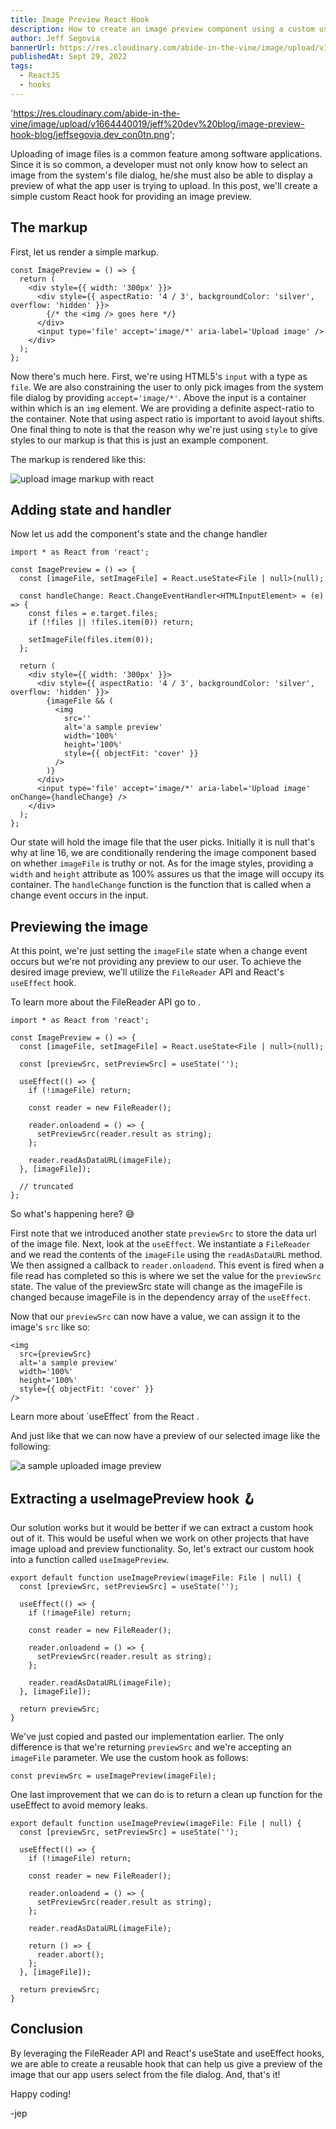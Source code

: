 ```yaml
---
title: Image Preview React Hook
description: How to create an image preview component using a custom useImagePreview hook
author: Jeff Segovia
bannerUrl: https://res.cloudinary.com/abide-in-the-vine/image/upload/v1664440019/jeff%20dev%20blog/image-preview-hook-blog/jeffsegovia.dev_con0tn.png
publishedAt: Sept 29, 2022
tags:
  - ReactJS
  - hooks
---
```


  'https://res.cloudinary.com/abide-in-the-vine/image/upload/v1664440019/jeff%20dev%20blog/image-preview-hook-blog/jeffsegovia.dev_con0tn.png';

<BannerImage src={bannerUrl} alt='basic form handling with react js' />

Uploading of image files is a common feature among software applications. Since it is so common, a developer must not only know how to select an image from the system's file dialog, he/she must also be able to display a preview of what the app user is trying to upload. In this post, we'll create a simple custom React hook for providing an image preview.

## The markup

First, let us render a simple markup.

```tsx title="ImagePreview.tsx" showLineNumbers
const ImagePreview = () => {
  return (
    <div style={{ width: '300px' }}>
      <div style={{ aspectRatio: '4 / 3', backgroundColor: 'silver', overflow: 'hidden' }}>
        {/* the <img /> goes here */}
      </div>
      <input type='file' accept='image/*' aria-label='Upload image' />
    </div>
  );
};
```

Now there's much here. First, we're using HTML5's `input` with a type as `file`. We are also constraining the user to only pick images from the system file dialog by providing `accept='image/*'`. Above the input is a container within which is an `img` element. We are providing a definite aspect-ratio to the container. Note that using aspect ratio is important to avoid layout shifts. One final thing to note is that the reason why we're just using `style` to give styles to our markup is that this is just an example component.

The markup is rendered like this:

![upload image markup with react][pic1]

## Adding state and handler

Now let us add the component's state and the change handler

```tsx title="ImagePreview.tsx" showLineNumbers {4, 6-11, 16-24}
import * as React from 'react';

const ImagePreview = () => {
  const [imageFile, setImageFile] = React.useState<File | null>(null);

  const handleChange: React.ChangeEventHandler<HTMLInputElement> = (e) => {
    const files = e.target.files;
    if (!files || !files.item(0)) return;

    setImageFile(files.item(0));
  };

  return (
    <div style={{ width: '300px' }}>
      <div style={{ aspectRatio: '4 / 3', backgroundColor: 'silver', overflow: 'hidden' }}>
        {imageFile && (
          <img
            src=''
            alt='a sample preview'
            width='100%'
            height='100%'
            style={{ objectFit: 'cover' }}
          />
        )}
      </div>
      <input type='file' accept='image/*' aria-label='Upload image' onChange={handleChange} />
    </div>
  );
};
```

Our state will hold the image file that the user picks. Initially it is null that's why at line 16, we are conditionally rendering the image component based on whether `imageFile` is truthy or not. As for the image styles, providing a `width` and `height` attribute as 100% assures us that the image will occupy its container. The `handleChange` function is the function that is called when a change event occurs in the input.

## Previewing the image

At this point, we're just setting the `imageFile` state when a change event occurs but we're not providing any preview to our user. To achieve the desired image preview, we'll utilize the `FileReader` API and React's `useEffect` hook.

<Alert>
  To learn more about the FileReader API go to
  <LinkInPage
    href='https://developer.mozilla.org/en-US/docs/Web/API/FileReader'
    text='this link from MDN'
  />.
</Alert>

```tsx title="ImagePreview.tsx" showLineNumbers {6-18}
import * as React from 'react';

const ImagePreview = () => {
  const [imageFile, setImageFile] = React.useState<File | null>(null);

  const [previewSrc, setPreviewSrc] = useState('');

  useEffect(() => {
    if (!imageFile) return;

    const reader = new FileReader();

    reader.onloadend = () => {
      setPreviewSrc(reader.result as string);
    };

    reader.readAsDataURL(imageFile);
  }, [imageFile]);

  // truncated
};
```

So what's happening here? 😅

First note that we introduced another state `previewSrc` to store the data url of the image file. Next, look at the `useEffect`. We instantiate a `FileReader` and we read the contents of the `imageFile` using the `readAsDataURL` method. We then assigned a callback to `reader.onloadend`. This event is fired when a file read has completed so this is where we set the value for the `previewSrc` state. The value of the previewSrc state will change as the imageFile is changed because imageFile is in the dependency array of the `useEffect`.

Now that our `previewSrc` can now have a value, we can assign it to the image's `src` like so:

```tsx showLineNumbers {2}
<img
  src={previewSrc}
  alt='a sample preview'
  width='100%'
  height='100%'
  style={{ objectFit: 'cover' }}
/>
```

<Alert>
  Learn more about `useEffect` from the React
  <LinkInPage href='https://reactjs.org/docs/hooks-effect.html' text='docs' />.
</Alert>

And just like that we can now have a preview of our selected image like the following:

![a sample uploaded image preview][pic2]

## Extracting a useImagePreview hook 🪝

Our solution works but it would be better if we can extract a custom hook out of it. This would be useful when we work on other projects that have image upload and preview functionality. So, let's extract our custom hook into a function called `useImagePreview`.

```tsx title="useImagePreview.ts" showLineNumbers
export default function useImagePreview(imageFile: File | null) {
  const [previewSrc, setPreviewSrc] = useState('');

  useEffect(() => {
    if (!imageFile) return;

    const reader = new FileReader();

    reader.onloadend = () => {
      setPreviewSrc(reader.result as string);
    };

    reader.readAsDataURL(imageFile);
  }, [imageFile]);

  return previewSrc;
}
```

We've just copied and pasted our implementation earlier. The only difference is that we're returning `previewSrc` and we're accepting an `imageFile` parameter. We use the custom hook as follows:

```tsx title="ImagePreview.tsx" showLineNumbers
const previewSrc = useImagePreview(imageFile);
```

One last improvement that we can do is to return a clean up function for the useEffect to avoid memory leaks.

```tsx title="useImagePreview.ts" showLineNumbers {15-17}
export default function useImagePreview(imageFile: File | null) {
  const [previewSrc, setPreviewSrc] = useState('');

  useEffect(() => {
    if (!imageFile) return;

    const reader = new FileReader();

    reader.onloadend = () => {
      setPreviewSrc(reader.result as string);
    };

    reader.readAsDataURL(imageFile);

    return () => {
      reader.abort();
    };
  }, [imageFile]);

  return previewSrc;
}
```

## Conclusion

By leveraging the FileReader API and React's useState and useEffect hooks, we are able to create a reusable hook that can help us give a preview of the image that our app users select from the file dialog. And, that's it!

Happy coding!

-jep

[pic1]: https://res.cloudinary.com/abide-in-the-vine/image/upload/v1664431986/jeff%20dev%20blog/image-preview-hook-blog/Screen_Shot_2022-09-29_at_2.12.58_PM_rpzurm.png
[pic2]: https://res.cloudinary.com/abide-in-the-vine/image/upload/v1664439076/jeff%20dev%20blog/image-preview-hook-blog/Screen_Shot_2022-09-29_at_4.11.07_PM_tmsx4s.png
